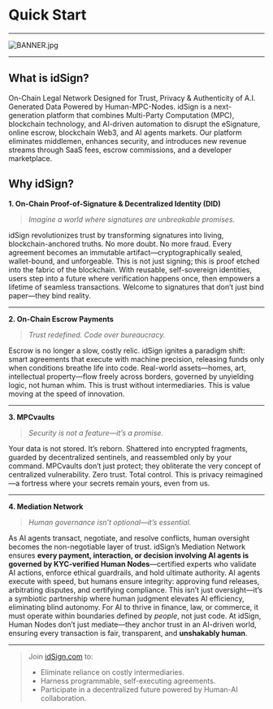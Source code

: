 # Quick Start 

---

![BANNER.jpg](../public/idsign_feature.jpg)

---
## What is idSign?
On-Chain Legal Network Designed for Trust, Privacy & Authenticity of A.I. Generated Data Powered by Human-MPC-Nodes. idSign is a next-generation platform that combines Multi-Party Computation (MPC), blockchain technology, and AI-driven automation to disrupt the eSignature, online escrow, blockchain Web3, and AI agents markets. Our platform eliminates middlemen, enhances security, and introduces new revenue streams through SaaS fees, escrow commissions, and a developer marketplace.

## Why idSign?

**1. On-Chain Proof-of-Signature & Decentralized Identity (DID)**

> *Imagine a world where signatures are unbreakable promises.*
> 

idSign revolutionizes trust by transforming signatures into living, blockchain-anchored truths. No more doubt. No more fraud. Every agreement becomes an immutable artifact—cryptographically sealed, wallet-bound, and unforgeable. This is not just signing; this is proof etched into the fabric of the blockchain. With reusable, self-sovereign identities, users step into a future where verification happens once, then empowers a lifetime of seamless transactions. Welcome to signatures that don’t just bind paper—they bind reality.

---

**2. On-Chain Escrow Payments**

> *Trust redefined. Code over bureaucracy.*
> 

Escrow is no longer a slow, costly relic. idSign ignites a paradigm shift: smart agreements that execute with machine precision, releasing funds only when conditions breathe life into code. Real-world assets—homes, art, intellectual property—flow freely across borders, governed by unyielding logic, not human whim. This is trust without intermediaries. This is value moving at the speed of innovation.

---

**3. MPCvaults**

> *Security is not a feature—it’s a promise.*
> 

Your data is not stored. It’s reborn. Shattered into encrypted fragments, guarded by decentralized sentinels, and reassembled only by your command. MPCvaults don’t just protect; they obliterate the very concept of centralized vulnerability. Zero trust. Total control. This is privacy reimagined—a fortress where your secrets remain yours, even from us.

---

**4. Mediation Network**

> *Human governance isn’t optional—it’s essential.*
> 

As AI agents transact, negotiate, and resolve conflicts, human oversight becomes the non-negotiable layer of trust. idSign’s Mediation Network ensures **every payment, interaction, or decision involving AI agents is governed by KYC-verified Human Nodes**—certified experts who validate AI actions, enforce ethical guardrails, and hold ultimate authority. AI agents execute with speed, but humans ensure integrity: approving fund releases, arbitrating disputes, and certifying compliance. This isn’t just oversight—it’s a symbiotic partnership where human judgment elevates AI efficiency, eliminating blind autonomy. For AI to thrive in finance, law, or commerce, it must operate within boundaries defined by *people*, not just code. At idSign, Human Nodes don’t just mediate—they anchor trust in an AI-driven world, ensuring every transaction is fair, transparent, and **unshakably human**.

---

> Join [idSign.com](http://idSign.com) to:
> 
> - Eliminate reliance on costly intermediaries.
> - Harness programmable, self-executing agreements.
> - Participate in a decentralized future powered by Human-AI collaboration.


